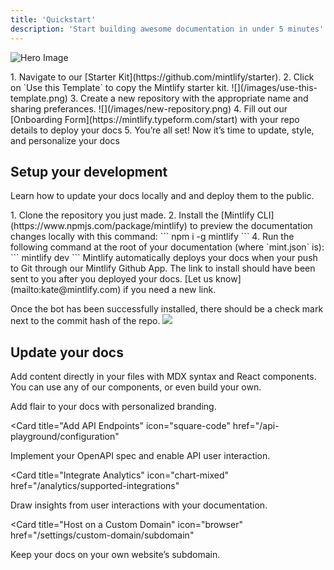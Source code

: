 ```yaml
---
title: 'Quickstart'
description: 'Start building awesome documentation in under 5 minutes'
---
```


![Hero Image](https://mintlify-assets.b-cdn.net/quickstart-hero.svg)

<Accordion icon="screwdriver-wrench" title="Don't have a Mintlify docs repo set up yet?">
  1. Navigate to our [Starter Kit](https://github.com/mintlify/starter). 
  2. Click on `Use this Template` to copy the Mintlify starter kit.
  ![](/images/use-this-template.png)
  3. Create a new repository with the appropriate name and sharing preferances. 
  ![](/images/new-repository.png)
  4. Fill out our [Onboarding Form](https://mintlify.typeform.com/start) with your repo details to deploy your docs
  5. You’re all set! Now it’s time to update, style, and personalize your docs

</Accordion>

## Setup your development

Learn how to update your docs locally and and deploy them to the public.

<AccordionGroup>

<Accordion icon="rectangle-terminal" title="Preview local changes">
1. Clone the repository you just made. 
2. Install the [Mintlify CLI](https://www.npmjs.com/package/mintlify) to preview the documentation changes locally with this command:
  ```
  npm i -g mintlify
  ```
4. Run the following command at the root of your documentation (where `mint.json` is):
  ```
  mintlify dev
  ```

</Accordion>

<Accordion icon="rocket" title="Deploying changes to production">
Mintlify automatically deploys your docs when your push to Git through our Mintlify Github App. The link to install should have been sent to you after you deployed your docs. [Let us know](mailto:kate@mintlify.com) if you need a new link.

Once the bot has been successfully installed, there should be a check mark next to the commit hash of the repo.
![](/images/github-bot-verification.png)

</Accordion>

</AccordionGroup>

## Update your docs

Add content directly in your files with MDX syntax and React components. You can use any of our components, or even build your own.

<CardGroup>

<Card title="Style Your Docs" icon="paintbrush" href="/settings/global">
  Add flair to your docs with personalized branding.
</Card>

<Card
  title="Add API Endpoints"
  icon="square-code"
  href="/api-playground/configuration"
>
  Implement your OpenAPI spec and enable API user interaction.
</Card>

<Card
  title="Integrate Analytics"
  icon="chart-mixed"
  href="/analytics/supported-integrations"
>
  Draw insights from user interactions with your documentation.
</Card>

<Card
  title="Host on a Custom Domain"
  icon="browser"
  href="/settings/custom-domain/subdomain"
>
  Keep your docs on your own website’s subdomain.
</Card>

</CardGroup>
